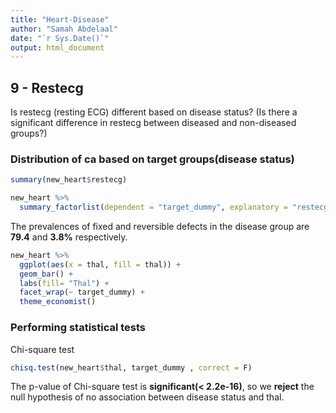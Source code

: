 ```yaml
---
title: "Heart-Disease"
author: "Samah Abdelaal"
date: "`r Sys.Date()`"
output: html_document
---
```


## 9 - Restecg
   
Is restecg (resting ECG) different based on disease status? (Is there a significant difference in restecg between diseased and non-diseased groups?)

### Distribution of ca based on target groups(disease status)

```r
summary(new_heart$restecg)
```
  
```r
new_heart %>%
  summary_factorlist(dependent = "target_dummy", explanatory = "restecg", add_dependent_label = T, cont_cut = 1)
```
  
The prevalences of fixed and reversible defects in the disease group are **79.4** and **3.8%** respectively.  
     
```r
new_heart %>%
  ggplot(aes(x = thal, fill = thal)) +
  geom_bar() +
  labs(fill= "Thal") +
  facet_wrap(~ target_dummy) +
  theme_economist()
```
   
### Performing statistical tests  
   
Chi-square test  
  
```r
chisq.test(new_heart$thal, target_dummy , correct = F)
```
   
The p-value of Chi-square test is **significant(< 2.2e-16)**, so we **reject** the null hypothesis of no association between disease status and thal.  
